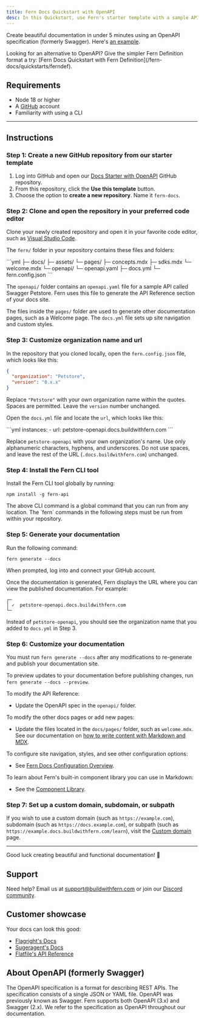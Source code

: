---
title: Fern Docs Quickstart with OpenAPI
desc: In this Quickstart, use Fern's starter template with a sample API using OpenAPI to create a documentation website with an auto-generated API reference.
---

Create beautiful documentation in under 5 minutes using an OpenAPI specification (formerly Swagger). Here's [an example](https://docs.propexo.com/documentation).

<Callout intent='tip'>
Looking for an alternative to OpenAPI? Give the simpler Fern Definition format a try: [Fern Docs Quickstart with Fern Definition](/fern-docs/quickstarts/ferndef).
</Callout>

## Requirements

-   Node 18 or higher
-   A [GitHub](https://github.com) account
-   Familiarity with using a CLI

---

## Instructions

### Step 1: Create a new GitHub repository from our starter template

1. Log into GitHub and open our [Docs Starter with OpenAPI](https://github.com/fern-api/docs-starter-openapi) GitHub repository.
2. From this repository, click the **Use this template** button.
3. Choose the option to **create a new repository**. Name it `fern-docs`.

### Step 2: Clone and open the repository in your preferred code editor

Clone your newly created repository and open it in your favorite code editor, such as [Visual Studio Code](https://code.visualstudio.com/).

The `fern/` folder in your repository contains these files and folders:

<CodeBlock title='fern/'>
```yml
├─ docs/
  ├─ assets/
  └─ pages/
    ├─ concepts.mdx
    ├─ sdks.mdx
    └─ welcome.mdx
└─ openapi/
  └─ openapi.yaml
├─ docs.yml
└─ fern.config.json
```
</CodeBlock>

The `openapi/` folder contains an `openapi.yaml` file for a sample API called Swagger Petstore. Fern uses this file to generate the API Reference section of your docs site.

The files inside the `pages/` folder are used to generate other documentation pages, such as a Welcome page. The `docs.yml` file sets up site navigation and custom styles. 

### Step 3: Customize organization name and url

In the repository that you cloned locally, open the `fern.config.json` file, which looks like this:

```json
{
  "organization": "Petstore",
  "version": "0.x.x"
}
```

Replace `"Petstore"` with your own organization name within the quotes. Spaces are permitted. Leave the `version` number unchanged.

Open the `docs.yml` file and locate the `url`, which looks like this:

<CodeBlock title='docs.yml'>
```yml
instances:
  - url: petstore-openapi.docs.buildwithfern.com
```
</CodeBlock>

Replace `petstore-openapi` with your own organization's name. Use only alphanumeric characters, hyphens, and underscores. Do not use spaces, and leave the rest of the URL (`.docs.buildwithfern.com`) unchanged.

### Step 4: Install the Fern CLI tool

Install the Fern CLI tool globally by running:

```shell
npm install -g fern-api
```

<Callout intent='info'>
The above CLI command is a global command that you can run from any location. The `fern` commands in the following steps must be run from within your repository.
</Callout>

### Step 5: Generate your documentation

Run the following command:

```shell
fern generate --docs
```

When prompted, log into and connect your GitHub account.

Once the documentation is generated, Fern displays the URL where you can view the published documentation. For example:

```shell
┌─
│ ✓  petstore-openapi.docs.buildwithfern.com
└─
```

Instead of `petstore-openapi`, you should see the organization name that you added to `docs.yml` in Step 3.

### Step 6: Customize your documentation

You must run `fern generate --docs` after any modifications to re-generate and publish your documentation site.

To preview updates to your documentation before publishing changes, run `fern generate --docs --preview`.

To modify the API Reference:

- Update the OpenAPI spec in the `openapi/` folder. 

To modify the other docs pages or add new pages:

- Update the files located in the `docs/pages/` folder, such as `welcome.mdx`. See our documentation on [how to write content with Markdown and MDX](/fern-docs/content/write-markdown).

To configure site navigation, styles, and see other configuration options:

- See [Fern Docs Configuration Overview](/fern-docs/config/overview).

To learn about Fern's built-in component library you can use in Markdown:

- See the [Component Library](/fern-docs/content/components/).

### Step 7: Set up a custom domain, subdomain, or subpath

If you wish to use a custom domain (such as `https://example.com`), subdomain (such as `https://docs.example.com`), or subpath (such as `https://example.docs.buildwithfern.com/learn`), visit the [Custom domain](/fern-docs/config/branding/custom-domain) page. 

---

Good luck creating beautiful and functional documentation! 🌿

## Support

Need help? Email us at [support@buildwithfern.com](mailto:support@buildwithfern.com) or join our [Discord community](https://discord.com/invite/JkkXumPzcG).

## Customer showcase

Your docs can look this good:

- [Flagright's Docs](https://docs.flagright.com/)
- [Sugeragent's Docs](https://docs.superagent.sh/)
- [Flatfile's API Reference](https://reference.flatfile.com/)

## About OpenAPI (formerly Swagger)

The OpenAPI specification is a format for describing REST APIs. The specification consists of a single JSON or YAML file. OpenAPI was previously known as Swagger. Fern supports both OpenAPI (3.x) and Swagger (2.x). We refer to the specification as OpenAPI throughout our documentation.
